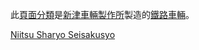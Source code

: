 此[[頁面分類|頁面分類]]是[[新津車輛製作所|新津車輛製作所]]製造的[[鐵路車輛|鐵路車輛]]。

[[Category:鐵路車輛_(按製造商)|Niitsu Sharyo Seisakusyo]]
